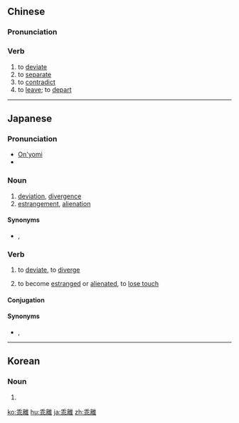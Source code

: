 {{also|乖离}}
==Chinese==
{{zh-forms|s=乖离}}

===Pronunciation===
{{zh-pron
|m=guāilí
|cat=v
}}

===Verb===
{{zh-verb}}

# to [[deviate]]
# to [[separate]]
# to [[contradict]]
# to [[leave]]; to [[depart]]

----

==Japanese==
{{ja-kanjitab|乖|離}}

===Pronunciation===
* [[音読み|On'yomi]]
* {{IPA|lang=ja|[käiɽi]}}

===Noun===
{{ja-noun|かいり|hhira=くゎいり}}

# [[deviation]], [[divergence]]
# [[estrangement]], [[alienation]]

====Synonyms====
* {{sense|estrangement}} {{ja-r|離反|りはん}}, {{ja-r|離背|りはい}}

===Verb===
{{ja-verb-suru|tr=intrans|かいり|hhira=くゎいり}}

# to [[deviate]], to [[diverge]]
#: {{ja-usex|実際の収益が期待から大いに'''乖離'''した。|じっさい の しゅうえき が きたい から おおい に '''かいり''' した。|Actual earnings '''diverged''' / '''deviated''' substantially from expectations.}}
# to become [[estranged]] or [[alienated]], to [[lose touch]]
#: {{ja-usex|人心から'''乖離'''した政治|じんしん から '''かいり''' した せいじ|politics that has '''fallen out of touch with''' the (will of the) people}}

====Conjugation====
{{ja-suru|かいり}}

====Synonyms====
* {{sense|to become estranged}} {{ja-r|linkto=離反|離反する|りはん する}}, {{ja-r|linkto=離背|離背する|りはい する}}

----

==Korean==
{{ko-hanjatab}}

===Noun===
{{ko-noun|hangeul=괴리}}

# {{hanja form of|괴리|estrangement}}

[[ko:乖離]]
[[hu:乖離]]
[[ja:乖離]]
[[zh:乖離]]